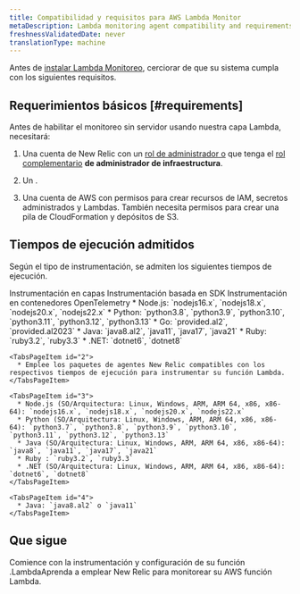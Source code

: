 ```yaml
---
title: Compatibilidad y requisitos para AWS Lambda Monitor
metaDescription: Lambda monitoring agent compatibility and requirements.
freshnessValidatedDate: never
translationType: machine
---
```


Antes de [instalar Lambda Monitoreo](/docs/serverless-function-monitoring/aws-lambda-monitoring/instrument-lambda-function/configure-serverless-aws-monitoring), cerciorar de que su sistema cumpla con los siguientes requisitos.

## Requerimientos básicos [#requirements]

Antes de habilitar el monitoreo sin servidor usando nuestra capa Lambda, necesitará:

1. Una cuenta de New Relic con un [rol de administrador o](/docs/accounts/original-accounts-billing/original-users-roles/users-roles-original-user-model/#roles) que tenga el [rol complementario](/docs/accounts/original-accounts-billing/original-users-roles/users-roles-original-user-model#add-on) **de administrador de infraestructura**.

2. Un <InlinePopover type="userKey" />.

3. Una cuenta de AWS con permisos para crear recursos de IAM, secretos administrados y Lambdas. También necesita permisos para crear una pila de CloudFormation y depósitos de S3.

## Tiempos de ejecución admitidos

Según el tipo de instrumentación, se admiten los siguientes tiempos de ejecución.

<Tabs>
  <TabsBar>
    <TabsBarItem id="1">Instrumentación en capas</TabsBarItem> <TabsBarItem id="2">Instrumentación basada en SDK</TabsBarItem> <TabsBarItem id="3">Instrumentación en contenedores</TabsBarItem> <TabsBarItem id="4">OpenTelemetry</TabsBarItem>
  </TabsBar>

  <TabsPages>
    <TabsPageItem id="1">
      * Node.js: `nodejs16.x`, `nodejs18.x`, `nodejs20.x`, `nodejs22.x`
      * Python: `python3.8`, `python3.9`, `python3.10`, `python3.11`, `python3.12`, `python3.13`
      * Go: `provided.al2`, `provided.al2023`
      * Java: `java8.al2`, `java11`, `java17`, `java21`
      * Ruby: `ruby3.2`, `ruby3.3`
      * .NET: `dotnet6`, `dotnet8`
    </TabsPageItem>

    <TabsPageItem id="2">
      * Emplee los paquetes de agentes New Relic compatibles con los respectivos tiempos de ejecución para instrumentar su función Lambda.
    </TabsPageItem>

    <TabsPageItem id="3">
      * Node.js (SO/Arquitectura: Linux, Windows, ARM, ARM 64, x86, x86-64): `nodejs16.x`, `nodejs18.x`, `nodejs20.x`, `nodejs22.x`
      * Python (SO/Arquitectura: Linux, Windows, ARM, ARM 64, x86, x86-64): `python3.7`, `python3.8`, `python3.9`, `python3.10`, `python3.11`, `python3.12`, `python3.13`
      * Java (SO/Arquitectura: Linux, Windows, ARM, ARM 64, x86, x86-64): `java8`, `java11`, `java17`, `java21`
      * Ruby : `ruby3.2`, `ruby3.3`
      * .NET (SO/Arquitectura: Linux, Windows, ARM, ARM 64, x86, x86-64): `dotnet6`, `dotnet8`
    </TabsPageItem>

    <TabsPageItem id="4">
      * Java: `java8.al2` o `java11`
    </TabsPageItem>
  </TabsPages>
</Tabs>

## Que sigue

<DocTiles>
  <DocTile title="Install and configure Lambda monitoring" path="/docs/serverless-function-monitoring/aws-lambda-monitoring/instrument-lambda-function/configure-serverless-aws-monitoring">Comience con la instrumentación y configuración de su función .Lambda</DocTile><DocTile title="Data and UI" path="/docs/serverless-function-monitoring/aws-lambda-monitoring/ui-data/understand-lambda-monitoring-ui/">Aprenda a emplear New Relic para monitorear su AWS función Lambda.</DocTile>
</DocTiles>